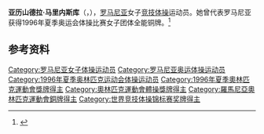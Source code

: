{{NoteTA|G1=Sports}}
'''亚历山德拉·马里内斯库'''（{{lang-ro|Alexandra Marinescu}}，{{bd|1982年|3月19日||}}），[[罗马尼亚|罗马尼亚]]女子[[竞技体操|竞技体操]]运动员。她曾代表罗马尼亚获得1996年夏季奥运会体操比赛女子团体全能铜牌。<ref>{{Cite web|title=Alexandra MARINESCU|url=https://www.olympic.org/alexandra-marinescu|accessdate=2021-04-02|work=International Olympic Committee|archive-date=2016-10-06|archive-url=https://web.archive.org/web/20161006141644/https://www.olympic.org/alexandra-marinescu}}</ref>

== 参考资料 ==
{{reflist}}

{{世界竞技体操锦标赛女子团体全能冠军|1995|1997}}

{{Authority control}}
{{DEFAULTSORT:Marinescu, Alexandra}}
[[Category:罗马尼亚女子体操运动员|Category:罗马尼亚女子体操运动员]]
[[Category:罗马尼亚奥运体操运动员|Category:罗马尼亚奥运体操运动员]]
[[Category:1996年夏季奥林匹克运动会体操运动员|Category:1996年夏季奥林匹克运动会体操运动员]]
[[Category:1996年夏季奧林匹克運動會獎牌得主|Category:1996年夏季奧林匹克運動會獎牌得主]]
[[Category:奧林匹克運動會體操獎牌得主|Category:奧林匹克運動會體操獎牌得主]]
[[Category:羅馬尼亞奧林匹克運動會銅牌得主|Category:羅馬尼亞奧林匹克運動會銅牌得主]]
[[Category:世界竞技体操锦标赛奖牌得主|Category:世界竞技体操锦标赛奖牌得主]]